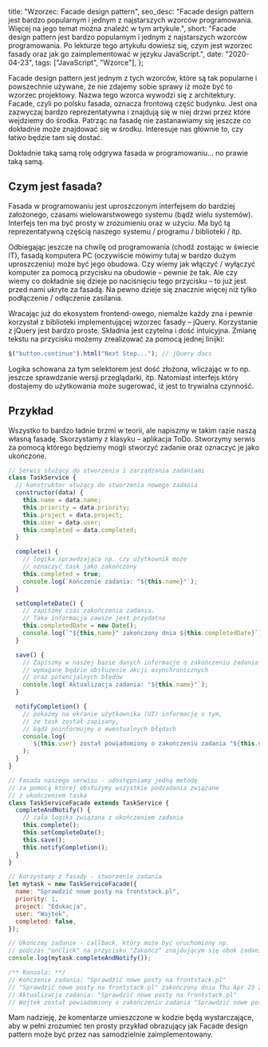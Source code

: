   title: "Wzorzec: Facade design pattern",
  seo_desc:
    "Facade design pattern jest bardzo popularnym i jednym z najstarszych wzorców programowania. Więcej na jego temat można znaleźć w tym artykule.",
  short:
    "Facade design pattern jest bardzo popularnym i jednym z najstarszych wzorców programowania. Po lekturze tego artykułu dowiesz się, czym jest wzorzec fasady oraz jak go zaimplementować w języku JavaScript.",
  date: "2020-04-23",
  tags: ["JavaScript", "Wzorce"],
};

Facade design pattern jest jednym z tych wzorców, które są tak popularne i powszechnie używane, że nie zdajemy sobie sprawy iż może być to wzorzec projektowy. Nazwa tego wzorca wywodzi się z architektury. Facade, czyli po polsku fasada, oznacza frontową część budynku. Jest ona zazwyczaj bardzo reprezentatywna i znajdują się w niej drzwi przez które wejdziemy do środka. Patrząc na fasadę nie zastanawiamy się jeszcze co dokładnie może znajdować się w środku. Interesuje nas głównie to, czy łatwo będzie tam się dostać.

Dokładnie taką samą rolę odgrywa fasada w programowaniu… no prawie taką samą.

## Czym jest fasada?

Fasada w programowaniu jest uproszczonym interfejsem do bardziej założonego, czasami wielowarstwowego systemu (bądź wielu systemów). Interfejs ten ma być prosty w zrozumieniu oraz w użyciu. Ma być tą reprezentatywną częścią naszego systemu / programu / biblioteki / itp.

Odbiegając jeszcze na chwilę od programowania (chodź zostając w świecie IT), fasadą komputera PC (oczywiście mówimy tutaj w bardzo dużym uproszczeniu) może być jego obudowa. Czy wiemy jak włączyć / wyłączyć komputer za pomocą przycisku na obudowie – pewnie że tak. Ale czy wiemy co dokładnie się dzieje po naciśnięciu tego przycisku – to już jest przed nami ukryte za fasadą. Na pewno dzieje się znacznie więcej niż tylko podłączenie / odłączenie zasilania.

Wracając już do ekosystem frontend-owego, niemalże każdy zna i pewnie korzystał z biblioteki implementującej wzorzec fasady – jQuery.
Korzystanie z jQuery jest bardzo proste. Składnia jest czytelna i dość intuicyjna. Zmianę tekstu na przycisku możemy zrealizować za pomocą jednej linijki:

```js
$("button.continue").html("Next Step..."); // jQuery docs
```

Logika schowana za tym selektorem jest dość złożona, wliczając w to np. jeszcze sprawdzanie wersji przeglądarki, itp. Natomiast interfejs który dostajemy do użytkowania może sugerować, iż jest to trywialna czynność.

## Przykład

Wszystko to bardzo ładnie brzmi w teorii, ale napiszmy w takim razie naszą własną fasadę. Skorzystamy z klasyku – aplikacja ToDo. Stworzymy serwis za pomocą którego będziemy mogli stworzyć zadanie oraz oznaczyć je jako ukończone.

```js
// Serwis służący do stworzenia i zarządzania zadaniami
class TaskService {
  // konstruktor służący do stworzenia nowego zadania
  constructor(data) {
    this.name = data.name;
    this.priority = data.priority;
    this.project = data.project;
    this.user = data.user;
    this.completed = data.completed;
  }

  complete() {
    // logika sprawdzająca np. czy użytkownik może
    // oznaczyć task jako zakończony
    this.completed = true;
    console.log(`Kończenie zadania: "${this.name}"`);
  }

  setCompleteDate() {
    // zapiszmy czas zakończenia zadania.
    // Taka informacja zawsze jest przydatna
    this.completedDate = new Date();
    console.log(`"${this.name}" zakończony dnia ${this.completedDate}`);
  }

  save() {
    // Zapiszmy w naszej bazie danych informacje o zakończeniu zadania
    // wymagane będzie obsłużenie akcji asynchronicznych
    // oraz potencjalnych błędów
    console.log(`Aktualizacja zadania: "${this.name}"`);
  }

  notifyCompletion() {
    // pokażmy na ekranie użytkownika (UI) informację o tym,
    // że task został zapisany,
    // bądź poinformujmy o ewentualnych błędach
    console.log(
      `${this.user} został powiadomiony o zakończeniu zadania "${this.name}"`
    );
  }
}

// Fasada naszego serwisu - udostępniamy jedną metodę
// za pomocą której obsłużymy wszystkie podzadania związane
// z ukończeniem taska
class TaskServiceFacade extends TaskService {
  completeAndNotify() {
    // cała logika związana z ukończeniem zadania
    this.complete();
    this.setCompleteDate();
    this.save();
    this.notifyCompletion();
  }
}

// Korzystamy z fasady - stworzenie zadania
let mytask = new TaskServiceFacade({
  name: "Sprawdzić nowe posty na frontstack.pl",
  priority: 1,
  project: "Edukacja",
  user: "Wojtek",
  completed: false,
});

// Ukończmy zadanie - callback, który może być uruchomiony np.
// podczas "onClick" na przycisku "Zakończ" znajdującym się obok zadania
console.log(mytask.completeAndNotify());

/** Konsola: **/
// Kończenie zadania: "Sprawdzić nowe posty na frontstack.pl"
// "Sprawdzić nowe posty na frontstack.pl" zakończony dnia Thu Apr 23 2020 20:46:26 GMT+0200 (czas środkowoeuropejski letni)
// Aktualizacja zadania: "Sprawdzić nowe posty na frontstack.pl"
// Wojtek został powiadomiony o zakończeniu zadania "Sprawdzić nowe posty na frontstack.pl"
```

Mam nadzieję, że komentarze umieszczone w kodzie będą wystarczające, aby w pełni zrozumieć ten prosty przykład obrazujący jak Facade design pattern może być przez nas samodzielnie zaimplementowany.
